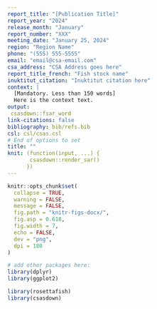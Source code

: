```yaml
---
report_title: "[Publication Title]"
report_year: "2024"
release_month: "January"
report_number: "XXX"
meeting_date: "January 25, 2024"
region: "Region Name"
phone: "(555) 555-5555"
email: "email@csa-email.com"
csa_address: "CSA Address goes here"
report_title_french: "Fish stock name"
inuktitut_citation: "Inuktitut citation here"
context: |
  [Mandatory. Less than 150 words]
  Here is the context text. 
output:
 csasdown::fsar_word
link-citations: false
bibliography: bib/refs.bib
csl: csl/csas.csl
# End of options to set
title: ""
knit: (function(input, ...) {
       csasdown::render_sar()
      })
---
```


```r
knitr::opts_chunk$set(
  collapse = TRUE,
  warning = FALSE,
  message = FALSE,
  fig.path = "knitr-figs-docx/",
  fig.asp = 0.618,
  fig.width = 7,
  echo = FALSE,
  dev = "png",
  dpi = 180
)
```

```r
# add other packages here:
library(dplyr)
library(ggplot2)

library(rosettafish)
library(csasdown)
```
